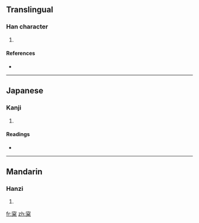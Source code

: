 ==Translingual==

===Han character===
{{Han char|rn=75|rad=木|as=07|sn=11|four=|canj=十金戈木 (JCID)}}

# {{defn|Han|sort=木07}}

====References====
* {{Han ref|kx=0530.080|dkj=14869|dj=0918.070|hdz=21221.030|uh=68A5|ud=26789}}

----

==Japanese==

===Kanji===
{{ja-kanji|grade=|rs=木07}}

# {{defn|Japanese}}

====Readings====
* {{ja-readings|on=[[しょう]] (shō)|kun=[[まつ]] (matsu)}}

----

==Mandarin==

===Hanzi===
{{cmn-hanzi|pin=[[sōng]] ([[song1]])|wg=sung<sup>1</sup>}}

# {{defn|Mandarin}}

[[fr:梥]]
[[zh:梥]]